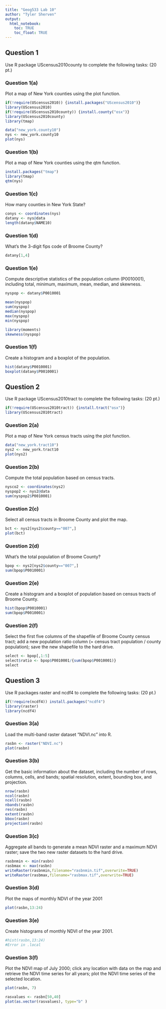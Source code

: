 ```yaml
---
title: "Geog533 Lab 10"
author: "Tyler Sherven"
output: 
  html_notebook:
    toc: TRUE
    toc_float: TRUE
---
```


## Question 1
Use R package UScensus2010county to complete the following tasks:  (20 pt.)

### Question 1(a)
Plot a map of New York counties using the plot function.
```r
if(!require(UScensus2010)) {install.packages("UScensus2010")}
library(UScensus2010)
if(!require(UScensus2010county)) {install.county("osx")}
library(UScensus2010county)
library(tmap)

data("new_york.county10")
nys <- new_york.county10
plot(nys)
```

### Question 1(b)	
Plot a map of New York counties using the qtm function.
```r
install.packages("tmap")
library(tmap)
qtm(nys)
```


### Question 1(c)	
How many counties in New York State?
```r
conys <- coordinates(nys)
datany <- nys@data
length(datany$NAME10)
```

### Question 1(d)	
What’s the 3-digit fips code of Broome County?
```r
datany[1,4]
```

### Question 1(e)	
Compute descriptive statistics of the population column (P0010001), including total, minimum, maximum, mean, median, and skewness. 
```r
nyspop <- datany$P0010001

mean(nyspop)
sum(nyspop)
median(nyspop)
max(nyspop)
min(nyspop)

library(moments)
skewness(nyspop)
```

### Question 1(f)	
Create a histogram and a boxplot of the population.
```r
hist(datany$P0010001)
boxplot(datany$P0010001)
```


## Question 2
Use R package UScensus2010tract to complete the following tasks:    (20 pt.)
```r
if(!require(UScensus2010tract)) {install.tract("osx")}
library(UScensus2010tract)
```

### Question 2(a)	
Plot a map of New York census tracts using the plot function.
```r
data("new_york.tract10")
nys2 <- new_york.tract10
plot(nys2)
```

### Question 2(b)
Compute the total population based on census tracts.
```r
nysco2 <- coordinates(nys2)
nyspop2 <- nys2@data
sum(nyspop2$P0010001)
```

### Question 2(c)
Select all census tracts in Broome County and plot the map. 
```r
bct <- nys2[nys2$county=="007",]
plot(bct)
```

### Question 2(d)
What’s the total population of Broome County?
```r
bpop <- nys2[nys2$county=="007",]
sum(bpop$P0010001)
```

### Question 2(e)
Create a histogram and a boxplot of population based on census tracts of Broome County.
```r
hist(bpop$P0010001)
sum(bpop$P0010001)
```

### Question 2(f)
Select the first five columns of the shapefile of Broome County census tract; add a new population ratio column (= census tract population / county population); save the new shapefile to the hard drive. 
```r
select <- bpop[,1:5]
select$ratio <- bpop$P0010001/{sum(bpop$P0010001)}
select
```


## Question 3

Use R packages raster and ncdf4 to complete the following tasks:     (20 pt.)
```r
if(!require(ncdf4)) install.packages("ncdf4")
library(raster)
library(ncdf4)
```

### Question 3(a)		
Load the multi-band raster dataset “NDVI.nc” into R.
```r
rasbn <- raster("NDVI.nc")
plot(rasbn)
```

### Question 3(b)		
Get the basic information about the dataset, including the number of rows, columns, cells, and bands; spatial resolution, extent, bounding box, and projection.
```r
nrow(rasbn)
ncol(rasbn)
ncell(rasbn)
nbands(rasbn)
res(rasbn)
extent(rasbn)
bbox(rasbn)
projection(rasbn)
```

### Question 3(c)	
Aggregate all bands to generate a mean NDVI raster and a maximum NDVI raster; save the two new raster datasets to the hard drive. 
```r
rasbnmin <- min(rasbn)
rasbmax <- max(rasbn)
writeRaster(rasbnmin,filename="rasbnmin.tif",overwrite=TRUE)
writeRaster(rasbmax,filename="rasbmax.tif",overwrite=TRUE)
```

### Question 3(d)			
Plot the maps of monthly NDVI of the year 2001
```r
plot(rasbn,13:24)
```

### Question 3(e)	
Create histograms of monthly NDVI of the year 2001.
```r
#hist(rasbn,13:24)
#Error in .local
```

### Question 3(f)			
Plot the NDVI map of July 2000; click any location with data on the map and retrieve the NDVI time series for all years; plot the NDVI time series of the selected location. 
```r
plot(rasbn, 7)

rasvalues <- rasbn[50,40]
plot(as.vector(rasvalues), type="b" )
```

